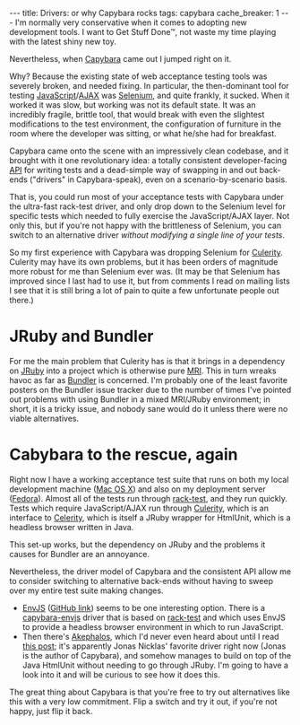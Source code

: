 ---
title: Drivers: or why Capybara rocks
tags: capybara
cache_breaker: 1
---
I'm normally very conservative when it comes to adopting new development tools. I want to Get Stuff Done™, not waste my time playing with the latest shiny new toy.

Nevertheless, when [[Capybara]] came out I jumped right on it.

Why? Because the existing state of web acceptance testing tools was severely broken, and needed fixing. In particular, the then-dominant tool for testing [[JavaScript]]/[[AJAX]] was [[Selenium]], and quite frankly, it sucked. When it worked it was slow, but working was not its default state. It was an incredibly fragile, brittle tool, that would break with even the slightest modifications to the test environment, the configuration of furniture in the room where the developer was sitting, or what he/she had for breakfast.

Capybara came onto the scene with an impressively clean codebase, and it brought with it one revolutionary idea: a totally consistent developer-facing [[API]] for writing tests and a dead-simple way of swapping in and out back-ends ("drivers" in Capybara-speak), even on a scenario-by-scenario basis.

That is, you could run most of your acceptance tests with Capybara under the ultra-fast rack-test driver, and only drop down to the Selenium level for specific tests which needed to fully exercise the JavaScript/AJAX layer. Not only this, but if you're not happy with the brittleness of Selenium, you can switch to an alternative driver ''without modifying a single line of your tests''.

So my first experience with Capybara was dropping Selenium for [[Culerity]]. Culerity may have its own problems, but it has been orders of magnitude more robust for me than Selenium ever was. (It may be that Selenium has improved since I last had to use it, but from comments I read on mailing lists I see that it is still bring a lot of pain to quite a few unfortunate people out there.)

= JRuby and Bundler =

For me the main problem that Culerity has is that it brings in a dependency on [[JRuby]] into a project which is otherwise pure [[MRI]]. This in turn wreaks havoc as far as [[Bundler]] is concerned. I'm probably one of the least favorite posters on the Bundler issue tracker due to the number of times I've pointed out problems with using Bundler in a mixed MRI/JRuby environment; in short, it is a tricky issue, and nobody sane would do it unless there were no viable alternatives.

= Cabybara to the rescue, again =

Right now I have a working acceptance test suite that runs on both my local development machine ([[Mac OS X]]) and also on my deployment server ([[Fedora]]). Almost all of the tests run through [[rack-test]], and they run quickly. Tests which require JavaScript/AJAX run through [[Culerity]], which is an interface to [[Celerity]], which is itself a JRuby wrapper for HtmlUnit, which is a headless browser written in Java.

This set-up works, but the dependency on JRuby and the problems it causes for Bundler are an annoyance.

Nevertheless, the driver model of Capybara and the consistent API allow me to consider switching to alternative back-ends without having to sweep over my entire test suite making changes.

* [[EnvJS]] ([http://github.com/smparkes/env-js GitHub link]) seems to be one interesting option. There is a [http://github.com/smparkes/capybara-envjs capybara-envjs] driver that is based on [[rack-test]] and which uses EnvJS to provide a headless browser environment in which to run JavaScript.
* Then there's [[Akephalos]], which I'd never even heard about until I read [http://groups.google.com/group/ruby-capybara/browse_thread/thread/78e55e8f343a22f4 this post]; it's apparently Jonas Nicklas' favorite driver right now (Jonas is the author of Capybara), and somehow manages to build on top of the Java HtmlUnit without needing to go through JRuby. I'm going to have a look into it and will be curious to see how it does this.

The great thing about Capybara is that you're free to try out alternatives like this with a very low commitment. Flip a switch and try it out, if you're not happy, just flip it back.
